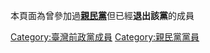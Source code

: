 本頁面為曾參加過'''[[親民黨|親民黨]]'''但已經'''退出該黨'''的成員

[[Category:臺灣前政黨成員|Category:臺灣前政黨成員]]
[[Category:親民黨黨員|Category:親民黨黨員]]